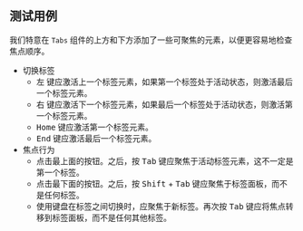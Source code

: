 ## 测试用例

我们特意在 `Tabs` 组件的上方和下方添加了一些可聚焦的元素，以便更容易地检查焦点顺序。

* 切换标签
  * <kbd>左</kbd> 键应激活上一个标签元素，如果第一个标签处于活动状态，则激活最后一个标签元素。
  * <kbd>右</kbd> 键应激活下一个标签元素，如果最后一个标签处于活动状态，则激活第一个标签元素。
  * <kbd>Home</kbd> 键应激活第一个标签元素。
  * <kbd>End</kbd> 键应激活最后一个标签元素。
* 焦点行为
  * 点击最上面的按钮。之后，按 <kbd>Tab</kbd> 键应聚焦于活动标签元素，这不一定是第一个标签。
  * 点击最下面的按钮。之后，按 <kbd>Shift</kbd> + <kbd>Tab</kbd> 键应聚焦于标签面板，而不是任何标签。
  * 使用键盘在标签之间切换时，应聚焦于新标签。再次按 <kbd>Tab</kbd> 键应将焦点转移到标签面板，而不是任何其他标签。

